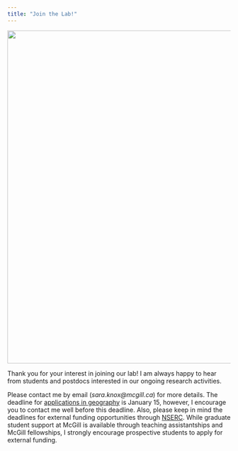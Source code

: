 ```yaml
---
title: "Join the Lab!"
---
```

<img src="images/lab-group.jpeg" style="display: block; margin-left: auto; margin-right: auto; max-width: 100%; height: auto; object-fit: fill" width="750"/>

Thank you for your interest in joining our lab! I am always happy to hear from students and postdocs interested in our ongoing research activities.

Please contact me by email (*sara.knox@mcgill.ca*) for more details. The deadline for <a href="https://www.mcgill.ca/geography/graduate">applications in geography</a> is January 15, however, I encourage you to contact me well before this deadline. Also, please keep in mind the deadlines for external funding opportunities through <a href="https://www.nserc-crsng.gc.ca/Students-Etudiants/pg-cs/index_eng.asp">NSERC</a>. While graduate student support at McGill is available through teaching assistantships and McGill fellowships, I strongly encourage prospective students to apply for external funding.